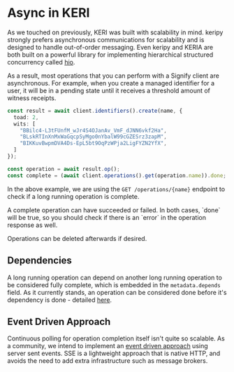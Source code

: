 
# Async in KERI

As we touched on previously, KERI was built with scalability in mind.
keripy strongly prefers asynchronous communications for scalability and is designed to handle out-of-order messaging.
Even keripy and KERIA are both built on a powerful library for implementing hierarchical structured concurrency called [hio](https://github.com/ioflo/hio).

As a result, most operations that you can perform with a Signify client are asynchronous.
For example, when you create a managed identifier for a user, it will be in a pending state until it receives a threshold amount of witness receipts.

```ts showLineNumbers
const result = await client.identifiers().create(name, {
  toad: 2,
  wits: [
    "BBilc4-L3tFUnfM_wJr4S4OJanAv_VmF_dJNN6vkf2Ha",
    "BLskRTInXnMxWaGqcpSyMgo0nYbalW99cGZESrz3zapM",
    "BIKKuvBwpmDVA4Ds-EpL5bt9OqPzWPja2LigFYZN2YfX",
  ]
});

const operation = await result.op();
const complete = (await client.operations().get(operation.name)).done;
```

In the above example, we are using the `GET /operations/{name}` endpoint to check if a long running operation is complete.

<Callout type="warning">
  A complete operation can have succeeded or failed.
  In both cases, `done` will be true, so you should check if there is an `error` in the operation response as well.
</Callout>

Operations can be deleted afterwards if desired.

## Dependencies

A long running operation can depend on another long running operation to be considered fully complete, which is embedded in the `metadata.depends` field.
As it currently stands, an operation can be considered done before it's dependency is done - detailed [here](https://github.com/WebOfTrust/keria/issues/200).

## Event Driven Approach

Continuous polling for operation completion itself isn't quite so scalable.
As a community, we intend to implement an [event driven approach](https://github.com/WebOfTrust/keria/issues/290) using server sent events.
SSE is a lightweight approach that is native HTTP, and avoids the need to add extra infrastructure such as message brokers.
